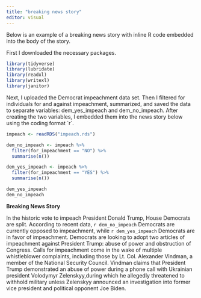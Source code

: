 ```yaml
---
title: "breaking news story"
editor: visual
---
```


Below is an example of a breaking news story with inline R code embedded into the body of the story.

First I downloaded the necessary packages.

```r
library(tidyverse)
library(lubridate)
library(readxl)
library(writexl)
library(janitor)
```

Next, I uploaded the Democrat impeachment data set. Then I filtered for individuals for and against impeachment, summarized, and saved the data to separate variables: dem_yes_impeach and dem_no_impeach. After creating the two variables, I embedded them into the news story below using the coding format \`r\`.

```r
impeach <- readRDS("impeach.rds")

dem_no_impeach <- impeach %>% 
  filter(for_impeachment == "NO") %>% 
  summarise(n())

dem_yes_impeach <- impeach %>% 
  filter(for_impeachment == "YES") %>% 
  summarise(n())

dem_yes_impeach
dem_no_impeach

```

**Breaking News Story**

In the historic vote to impeach President Donald Trump, House Democrats are split. According to recent data, `r dem_no_impeach` Democrats are currently opposed to impeachment, while `r dem_yes_impeach` Democrats are in favor of impeachment. Democrats are looking to adopt two articles of impeachment against President Trump: abuse of power and obstruction of Congress. Calls for impeachment come in the wake of multiple whistleblower complaints, including those by Lt. Col. Alexander Vindman, a member of the National Security Council. Vindman claims that President Trump demonstrated an abuse of power during a phone call with Ukrainian president Volodymyr Zelenskyy,during which he allegedly threatened to withhold military unless Zelenskyy announced an investigation into former vice president and political opponent Joe Biden.
